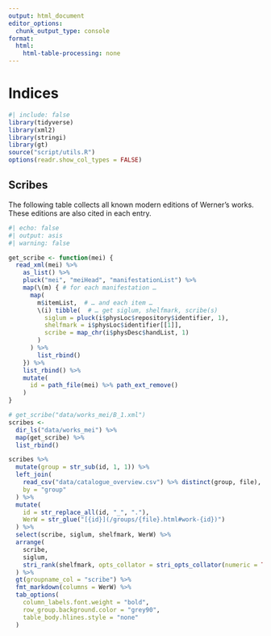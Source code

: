 ```yaml
---
output: html_document
editor_options:
  chunk_output_type: console
format:
  html:
    html-table-processing: none
---
```


# Indices {.unnumbered}

```r
#| include: false
library(tidyverse)
library(xml2)
library(stringi)
library(gt)
source("script/utils.R")
options(readr.show_col_types = FALSE)
```


## Scribes


The following table collects all known modern editions of Werner's works. These editions are also cited in each entry.

```r
#| echo: false
#| output: asis
#| warning: false

get_scribe <- function(mei) {
  read_xml(mei) %>% 
    as_list() %>%
    pluck("mei", "meiHead", "manifestationList") %>% 
    map(\(m) { # for each manifestation …
      map(
        m$itemList,  # … and each item …
        \(i) tibble(  # … get siglum, shelfmark, scribe(s)
          siglum = pluck(i$physLoc$repository$identifier, 1),
          shelfmark = i$physLoc$identifier[[1]],
          scribe = map_chr(i$physDesc$handList, 1)
        )
      ) %>% 
        list_rbind()
    }) %>% 
    list_rbind() %>% 
    mutate(
      id = path_file(mei) %>% path_ext_remove()
    )
}

# get_scribe("data/works_mei/B_1.xml")
scribes <-
  dir_ls("data/works_mei") %>% 
  map(get_scribe) %>% 
  list_rbind()

scribes %>% 
  mutate(group = str_sub(id, 1, 1)) %>% 
  left_join(
    read_csv("data/catalogue_overview.csv") %>% distinct(group, file),
    by = "group"
  ) %>% 
  mutate(
    id = str_replace_all(id, "_", "."),
    WerW = str_glue("[{id}](/groups/{file}.html#work-{id})")
  ) %>% 
  select(scribe, siglum, shelfmark, WerW) %>% 
  arrange(
    scribe,
    siglum,
    stri_rank(shelfmark, opts_collator = stri_opts_collator(numeric = TRUE))
  ) %>% 
  gt(groupname_col = "scribe") %>%
  fmt_markdown(columns = WerW) %>%
  tab_options(
    column_labels.font.weight = "bold",
    row_group.background.color = "grey90",
    table_body.hlines.style = "none"
  )
```
